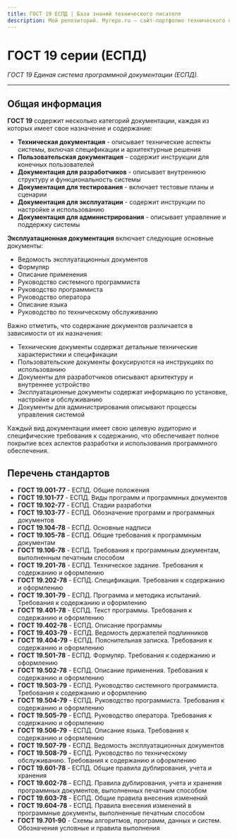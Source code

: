 ```yaml
---
title: ГОСТ 19 ЕСПД | База знаний технического писателя
description: Мой репозиторий. Myrepo.ru – сайт-портфолио технического писателя
---
```


# ГОСТ 19 серии (ЕСПД)

*ГОСТ 19 Единая система программной документации (ЕСПД).*

---

## Общая информация

**ГОСТ 19** содержит несколько категорий документации, каждая из которых имеет свое назначение и содержание:

* **Техническая документация** - описывает технические аспекты системы, включая спецификации и архитектурные решения
* **Пользовательская документация** - содержит инструкции для конечных пользователей
* **Документация для разработчиков** - описывает внутреннюю структуру и функциональность системы
* **Документация для тестирования** - включает тестовые планы и сценарии
* **Документация для эксплуатации** - содержит инструкции по настройке и использованию
* **Документация для администрирования** - описывает управление и поддержку системы

**Эксплуатационная документация** включает следующие основные документы:
* Ведомость эксплуатационных документов
* Формуляр
* Описание применения
* Руководство системного программиста
* Руководство программиста
* Руководство оператора
* Описание языка
* Руководство по техническому обслуживанию

Важно отметить, что содержание документов различается в зависимости от их назначения:
* Технические документы содержат детальные технические характеристики и спецификации
* Пользовательские документы фокусируются на инструкциях по использованию
* Документы для разработчиков описывают архитектуру и внутреннее устройство
* Эксплуатационные документы содержат информацию по установке, настройке и обслуживанию
* Документы для администрирования описывают процессы управления системой

Каждый вид документации имеет свою целевую аудиторию и специфические требования к содержанию, что обеспечивает полное покрытие всех аспектов разработки и использования программного обеспечения.

## Перечень стандартов

* **ГОСТ 19.001-77** - ЕСПД. Общие положения
* **ГОСТ 19.101-77** - ЕСПД. Виды программ и программных документов
* **ГОСТ 19.102-77** - ЕСПД. Стадии разработки
* **ГОСТ 19.103-77** - ЕСПД. Обозначение программ и программных документов
* **ГОСТ 19.104-78** - ЕСПД. Основные надписи
* **ГОСТ 19.105-78** - ЕСПД. Общие требования к программным документам
* **ГОСТ 19.106-78** - ЕСПД. Требования к программным документам, выполненным печатным способом
* **ГОСТ 19.201-78** - ЕСПД. Техническое задание. Требования к содержанию и оформлению
* **ГОСТ 19.202-78** - ЕСПД. Спецификация. Требования к содержанию и оформлению
* **ГОСТ 19.301-79** - ЕСПД. Программа и методика испытаний. Требования к содержанию и оформлению
* **ГОСТ 19.401-78** - ЕСПД. Текст программы. Требования к содержанию и оформлению
* **ГОСТ 19.402-78** - ЕСПД. Описание программы
* **ГОСТ 19.403-79** - ЕСПД. Ведомость держателей подлинников
* **ГОСТ 19.404-79** - ЕСПД. Пояснительная записка. Требования к содержанию и оформлению
* **ГОСТ 19.501-78** - ЕСПД. Формуляр. Требования к содержанию и оформлению
* **ГОСТ 19.502-78** - ЕСПД. Описание применения. Требования к содержанию и оформлению
* **ГОСТ 19.503-79** - ЕСПД. Руководство системного программиста. Требования к содержанию и оформлению
* **ГОСТ 19.504-79** - ЕСПД. Руководство программиста. Требования к содержанию и оформлению
* **ГОСТ 19.505-79** - ЕСПД. Руководство оператора. Требования к содержанию и оформлению
* **ГОСТ 19.506-79** - ЕСПД. Описание языка. Требования к содержанию и оформлению
* **ГОСТ 19.507-79** - ЕСПД. Ведомость эксплуатационных документов
* **ГОСТ 19.508-79** - ЕСПД. Руководство по техническому обслуживанию. Требования к содержанию и оформлению
* **ГОСТ 19.601-78** - ЕСПД. Общие правила дублирования, учета и хранения
* **ГОСТ 19.602-78** - ЕСПД. Правила дублирования, учета и хранения программных документов, выполненных печатным способом
* **ГОСТ 19.603-78** - ЕСПД. Общие правила внесения изменений
* **ГОСТ 19.604-78** - ЕСПД. Правила внесения изменений в программные документы, выполненные печатным способом
* **ГОСТ 19.701-90** - Схемы алгоритмов, программ, данных и систем. Обозначения условные и правила выполнения